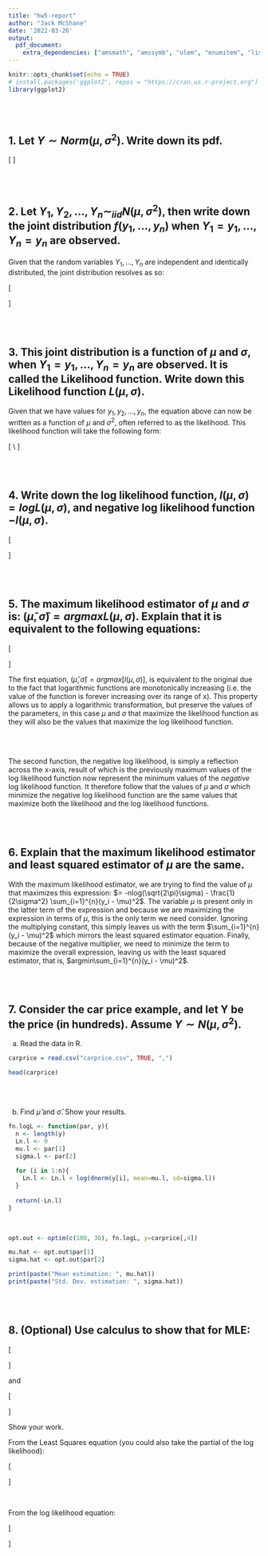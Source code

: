 ```yaml
---
title: "hw5-report"
author: "Jack McShane"
date: '2022-03-26'
output: 
  pdf_document:
    extra_dependencies: ["amsmath", "amssymb", "ulem", "enumitem", "listings"]
---
```


```r
knitr::opts_chunk$set(echo = TRUE)
# install.packages('ggplot2', repos = "https://cran.us.r-project.org")
library(ggplot2)
```

\
\

## 1. Let $Y \sim Norm(\mu, \sigma^2)$. Write down its pdf. \

\[
\boxed{f(y) = \frac{1}{\sqrt{2\pi}\sigma}e^{\frac{-(y - \mu)^2}{2\sigma^2}}}
\]

\
\

## 2. Let $Y_1,Y_2,\dots,Y_n \sim_{iid} N(\mu, \sigma^2)$, then write down the joint distribution $f(y_1,\dots,y_n)$ when $Y_1 = y_1,\dots,Y_n = y_n$ are observed. \

Given that the random variables $Y_1,\dots,Y_n$ are independent and identically distributed, the joint distribution resolves as so: \

\[
\begin{aligned}
  f(y_1,y_2,\dots,y_n) &= f(y_1)*f(y_2)*\dots*f(y_n) \\
  &= \frac{1}{\sqrt{2\pi}\sigma}e^{-\frac{(y_1 - \mu)^2}{2\sigma^2}} \times \frac{1}{\sqrt{2\pi}\sigma}e^{-\frac{(y_2 - \mu)^2}{2\sigma^2}} \times \dots \times \frac{1}{\sqrt{2\pi}\sigma}e^{-\frac{(y_n - \mu)^2}{2\sigma^2}} \\
  &\boxed{= (\frac{1}{\sqrt{2\pi}\sigma})^n \times e^{-\frac{1}{2\sigma^2} \sum_{i=1}^{n}(y_i - \mu)^2}} \\
\end{aligned}
\]

\
\

## 3. This joint distribution is a function of $\mu$ and $\sigma$, when $Y_1 = y_1,\dots,Y_n = y_n$ are observed. It is called the Likelihood function. Write down this Likelihood function $L(\mu,\sigma)$. \

Given that we have values for $y_1,y_2,\dots,y_n$, the equation above can now be written as a function of $\mu$ and $\sigma^2$, often referred to as the likelihood. This likelihood function will take the following form:

\[
\boxed{L(\mu, \sigma^2 | y_1,y_2,\dots,y_n) = (\frac{1}{\sqrt{2\pi}\sigma})^n \times e^{-\frac{1}{2\sigma^2} \sum_{i=1}^{n}(y_i - \mu)^2}} \\
\]

\
\

## 4. Write down the log likelihood function, $l(\mu, \sigma) = logL(\mu, \sigma)$, and negative log likelihood function $-l(\mu, \sigma)$. \

\[
\begin{aligned}
  l(\mu, \sigma) &= logL(\mu, \sigma | y_1,y_2,\dots,y_n) \\
  &= log[(\frac{1}{\sqrt{2\pi}\sigma})^n e^{-\frac{1}{2\sigma^2} \sum_{i=1}^{n}(y_i - \mu)^2}] \\
  &= nlog(\frac{1}{\sqrt{2\pi}\sigma}) - \frac{1}{2\sigma^2} \sum_{i=1}^{n}(y_i - \mu)^2 \\
  &= -nlog(\sqrt{2\pi}\sigma) - \frac{1}{2\sigma^2} \sum_{i=1}^{n}(y_i - \mu)^2 \\
  &\boxed{= -nlog(\sqrt{2\pi}) -nlog(\sigma) - \frac{1}{2\sigma^2} \sum_{i=1}^{n}(y_i - \mu)^2}
  \\
  \\
  -l(\mu, \sigma^2) &= -[-nlog(\sqrt{2\pi}) -nlog(\sigma) -\frac{1}{2\sigma^2} \sum_{i=1}^{n}(y_i - \mu)^2] \\
  &\boxed{= nlog(\sqrt{2\pi}) + nlog(\sigma) + \frac{1}{2\sigma^2} \sum_{i=1}^{n}(y_i - \mu)^2}
\end{aligned}
\]

\
\

## 5. The maximum likelihood estimator of $\mu$ and $\sigma$ is: $(\hat{\mu}, \hat{\sigma}) = argmaxL(\mu, \sigma)$. Explain that it is equivalent to the following equations: \

\[
\begin{aligned}
  (\hat{\mu}, \hat{\sigma}) &= argmax[l(\mu, \sigma)] =argmin[-l(\mu, \sigma)] \\
  \\
\end{aligned}
\]

The first equation, $(\hat{\mu}, \hat{\sigma}) = argmax[l(\mu, \sigma)]$, is equivalent to the original due to the fact that logarithmic functions are monotonically increasing (i.e. the value of the function is forever increasing over its range of x). This property allows us to apply a logarithmic transformation, but preserve the values of the parameters, in this case $\mu$ and $\sigma$ that maximize the likelihood function as they will also be the values that maximize the log likelihood function.

\
\

The second function, the negative log likelihood, is simply a reflection across the x-axis, result of which is the previously maximum values of the log likelihood function now represent the minimum values of the $\textit{negative}$ log likelihood function. It therefore follow that the values of $\mu$ and $\sigma$ which minimize the negative log likelihood function are the same values that maximize both the likelihood and the log likelihood functions.

\
\

## 6. Explain that the maximum likelihood estimator and least squared estimator of $\mu$ are the same. \

With the maximum likelihood estimator, we are trying to find the value of $\mu$ that maximizes this expression: $= -nlog(\sqrt{2\pi}\sigma) - \frac{1}{2\sigma^2} \sum_{i=1}^{n}(y_i - \mu)^2$. The variable $\mu$ is present only in the latter term of the expression and because we are maximizing the expression in terms of $\mu$, this is the only term we need consider. Ignoring the multiplying constant, this simply leaves us with the term $\sum_{i=1}^{n}(y_i - \mu)^2$ which mirrors the least squared estimator equation. Finally, because of the negative multiplier, we need to minimize the term to maximize the overall expression, leaving us with the least squared estimator, that is, $argmin\sum_{i=1}^{n}(y_i - \mu)^2$.

\
\

## 7. Consider the car price example, and let Y be the price (in hundreds). Assume $Y \sim N(\mu, \sigma^2)$. \

a) Read the data in R.

```r
carprice = read.csv("carprice.csv", TRUE, ",")
```
```r
head(carprice)
```

\
\

b) Find $\hat{\mu}$ and $\hat{\sigma}$. Show your results.

```r
fn.logL <- function(par, y){
  n <- length(y)
  Ln.l <- 0
  mu.l <- par[1]
  sigma.l <- par[2]
  
  for (i in 1:n){
    Ln.l <- Ln.l + log(dnorm(y[i], mean=mu.l, sd=sigma.l))
  }
  
  return(-Ln.l)
}
```

\

```r
opt.out <- optim(c(100, 30), fn.logL, y=carprice[,4])

mu.hat <- opt.out$par[1]
sigma.hat <- opt.out$par[2]
```
```r
print(paste("Mean estimation: ", mu.hat))
print(paste("Std. Dev. estimation: ", sigma.hat))
```

\
\

## 8. (Optional) Use calculus to show that for MLE:

\[
\begin{aligned}
  \hat{\mu} &= \frac{1}{n} \sum_{i=1}^{n}y_i = \bar{y} \\
\end{aligned}
\]

and

\[
\begin{aligned}
  \hat{\sigma^2} = \frac{1}{n} \sum_{i=1}^{n}(y_i - \bar{y})^2 \\
\end{aligned}
\]

Show your work. \

From the Least Squares equation (you could also take the partial of the log likelihood):

\[
\begin{aligned}
  \frac{d}{d\mu}\sum_{i=1}^{n}(y_i - \mu)^2 &= 0 \\
  \sum_{i=1}^{n}(2)(y_i - \mu)(-1) &= 0 \\
  -2\sum_{i=1}^{n}(y_i - \mu) &= 0 \\
  \sum_{i=1}^{n}(y_i - \mu) &= 0 \\
  \sum_{i=1}^{n}y_i - n\mu &= 0 \\
  \mu &= \frac{1}{n}\sum_{i=1}^{n}y_i \\
  \boxed{ \hat{\mu} = \bar{y} } \\
\end{aligned}
\]

\

From the log likelihood equation:

\[
\begin{aligned}
  \frac{\partial l}{\partial\sigma}[-nlog(\sqrt{2\pi}) -nlog(\sigma) - \frac{1}{2}\sigma^{-2}\sum_{i=1}^{n}(y_i - \mu)^2] &= 0 \\
  -\frac{n}{\sigma} + \frac{1}{\sigma^3}\sum_{i=1}^{n}(y_i - \mu)^2 &= 0 \\
  n\sigma^{-1} &= \sigma^{-3}\sum_{i=1}^{n}(y_i - \mu)^2 \\
  n\sigma^3\sigma^{-1} &= \sigma^3\sigma^{-3}\sum_{i=1}^{n}(y_i - \mu)^2 \\
  \boxed{ \hat{\sigma}^2 = \frac{1}{n}\sum_{i=1}^{n}(y_i - \bar{y}) } \\
\end{aligned}
\]